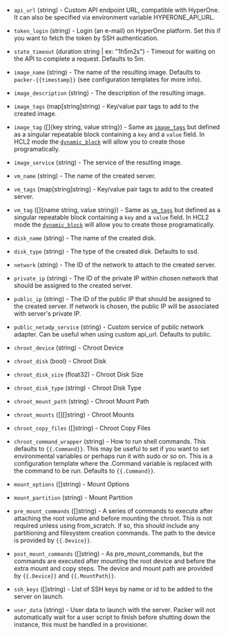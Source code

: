<!-- Code generated from the comments of the Config struct in builder/hyperone/config.go; DO NOT EDIT MANUALLY -->

-   `api_url` (string) - Custom API endpoint URL, compatible with HyperOne.
    It can also be specified via environment variable HYPERONE_API_URL.
    
-   `token_login` (string) - Login (an e-mail) on HyperOne platform. Set this
    if you want to fetch the token by SSH authentication.
    
-   `state_timeout` (duration string | ex: "1h5m2s") - Timeout for waiting on the API to complete
    a request. Defaults to 5m.
    
-   `image_name` (string) - The name of the resulting image. Defaults to
    `packer-{{timestamp}}`
    (see configuration templates for more info).
    
-   `image_description` (string) - The description of the resulting image.
    
-   `image_tags` (map[string]string) - Key/value pair tags to add to the created image.
    
-   `image_tag` ([]{key string, value string}) - Same as [`image_tags`](#image_tags) but defined as a singular repeatable
    block containing a `key` and a `value` field. In HCL2 mode the
    [`dynamic_block`](/docs/configuration/from-1.5/expressions#dynamic-blocks)
    will allow you to create those programatically.
    
-   `image_service` (string) - The service of the resulting image.
    
-   `vm_name` (string) - The name of the created server.
    
-   `vm_tags` (map[string]string) - Key/value pair tags to add to the created server.
    
-   `vm_tag` ([]{name string, value string}) - Same as [`vm_tags`](#vm_tags) but defined as a singular repeatable block
    containing a `key` and a `value` field. In HCL2 mode the
    [`dynamic_block`](/docs/configuration/from-1.5/expressions#dynamic-blocks)
    will allow you to create those programatically.
    
-   `disk_name` (string) - The name of the created disk.
    
-   `disk_type` (string) - The type of the created disk. Defaults to ssd.
    
-   `network` (string) - The ID of the network to attach to the created server.
    
-   `private_ip` (string) - The ID of the private IP within chosen network
    that should be assigned to the created server.
    
-   `public_ip` (string) - The ID of the public IP that should be assigned to
    the created server. If network is chosen, the public IP will be associated
    with server's private IP.
    
-   `public_netadp_service` (string) - Custom service of public network adapter.
    Can be useful when using custom api_url. Defaults to public.
    
-   `chroot_device` (string) - Chroot Device
-   `chroot_disk` (bool) - Chroot Disk
-   `chroot_disk_size` (float32) - Chroot Disk Size
-   `chroot_disk_type` (string) - Chroot Disk Type
-   `chroot_mount_path` (string) - Chroot Mount Path
-   `chroot_mounts` ([][]string) - Chroot Mounts
-   `chroot_copy_files` ([]string) - Chroot Copy Files
-   `chroot_command_wrapper` (string) - How to run shell commands. This defaults to `{{.Command}}`. This may be
    useful to set if you want to set environmental variables or perhaps run
    it with sudo or so on. This is a configuration template where the
    .Command variable is replaced with the command to be run. Defaults to
    `{{.Command}}`.
    
-   `mount_options` ([]string) - Mount Options
-   `mount_partition` (string) - Mount Partition
-   `pre_mount_commands` ([]string) - A series of commands to execute after attaching the root volume and
    before mounting the chroot. This is not required unless using
    from_scratch. If so, this should include any partitioning and filesystem
    creation commands. The path to the device is provided by `{{.Device}}`.
    
-   `post_mount_commands` ([]string) - As pre_mount_commands, but the commands are executed after mounting the
    root device and before the extra mount and copy steps. The device and
    mount path are provided by `{{.Device}}` and `{{.MountPath}}`.
    
-   `ssh_keys` ([]string) - List of SSH keys by name or id to be added
    to the server on launch.
    
-   `user_data` (string) - User data to launch with the server. Packer will not
    automatically wait for a user script to finish before shutting down the
    instance, this must be handled in a provisioner.
    